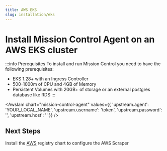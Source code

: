 ```yaml
---
title: AWS EKS
slug: installation/eks
---
```



# Install Mission Control Agent on an AWS EKS cluster

:::info Prerequisites
To install and run Mission Control you need to have the following prerequisites:

- EKS 1.28+ with an Ingress Controller
- 500-1000m of CPU and 4GB of Memory
- Persistent Volumes with 20GB+ of storage or an external postgres database like RDS
  :::

<AwsIam
  chart="mission-control-agent"
  values={{
    'upstream.agent': 'YOUR_LOCAL_NAME',
    'upstream.username': 'token',
    'upstream.password': '',
    'upstream.host': ''
  }}
/>

## Next Steps

Install the [AWS](/registry/aws) registry chart to configure the AWS Scraper

